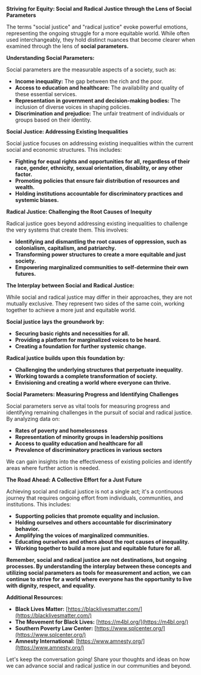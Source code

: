 **Striving for Equity: Social and Radical Justice through the Lens of Social Parameters**

The terms "social justice" and "radical justice" evoke powerful emotions, representing the ongoing struggle for a more equitable world. While often used interchangeably, they hold distinct nuances that become clearer when examined through the lens of **social parameters.**

**Understanding Social Parameters:**

Social parameters are the measurable aspects of a society, such as:

* **Income inequality:** The gap between the rich and the poor.
* **Access to education and healthcare:** The availability and quality of these essential services.
* **Representation in government and decision-making bodies:** The inclusion of diverse voices in shaping policies.
* **Discrimination and prejudice:** The unfair treatment of individuals or groups based on their identity.

**Social Justice: Addressing Existing Inequalities**

Social justice focuses on addressing existing inequalities within the current social and economic structures. This includes:

* **Fighting for equal rights and opportunities for all, regardless of their race, gender, ethnicity, sexual orientation, disability, or any other factor.**
* **Promoting policies that ensure fair distribution of resources and wealth.**
* **Holding institutions accountable for discriminatory practices and systemic biases.**

**Radical Justice: Challenging the Root Causes of Inequity**

Radical justice goes beyond addressing existing inequalities to challenge the very systems that create them. This involves:

* **Identifying and dismantling the root causes of oppression, such as colonialism, capitalism, and patriarchy.**
* **Transforming power structures to create a more equitable and just society.**
* **Empowering marginalized communities to self-determine their own futures.**

**The Interplay between Social and Radical Justice:**

While social and radical justice may differ in their approaches, they are not mutually exclusive. They represent two sides of the same coin, working together to achieve a more just and equitable world.

**Social justice lays the groundwork by:**

* **Securing basic rights and necessities for all.**
* **Providing a platform for marginalized voices to be heard.**
* **Creating a foundation for further systemic change.**

**Radical justice builds upon this foundation by:**

* **Challenging the underlying structures that perpetuate inequality.**
* **Working towards a complete transformation of society.**
* **Envisioning and creating a world where everyone can thrive.**

**Social Parameters: Measuring Progress and Identifying Challenges**

Social parameters serve as vital tools for measuring progress and identifying remaining challenges in the pursuit of social and radical justice. By analyzing data on:

* **Rates of poverty and homelessness**
* **Representation of minority groups in leadership positions**
* **Access to quality education and healthcare for all**
* **Prevalence of discriminatory practices in various sectors**

We can gain insights into the effectiveness of existing policies and identify areas where further action is needed.

**The Road Ahead: A Collective Effort for a Just Future**

Achieving social and radical justice is not a single act; it's a continuous journey that requires ongoing effort from individuals, communities, and institutions. This includes:

* **Supporting policies that promote equality and inclusion.**
* **Holding ourselves and others accountable for discriminatory behavior.**
* **Amplifying the voices of marginalized communities.**
* **Educating ourselves and others about the root causes of inequality.**
* **Working together to build a more just and equitable future for all.**

**Remember, social and radical justice are not destinations, but ongoing processes. By understanding the interplay between these concepts and utilizing social parameters as tools for measurement and action, we can continue to strive for a world where everyone has the opportunity to live with dignity, respect, and equality.**

**Additional Resources:**

* **Black Lives Matter:** [https://blacklivesmatter.com/](https://blacklivesmatter.com/)
* **The Movement for Black Lives:** [https://m4bl.org/](https://m4bl.org/)
* **Southern Poverty Law Center:** [https://www.splcenter.org/](https://www.splcenter.org/)
* **Amnesty International:** [https://www.amnesty.org/](https://www.amnesty.org/)

Let's keep the conversation going! Share your thoughts and ideas on how we can advance social and radical justice in our communities and beyond.

